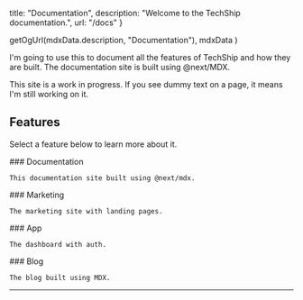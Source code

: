 
  title: "Documentation",
  description: "Welcome to the TechShip documentation.",
  url: "/docs"
}

  getOgUrl(mdxData.description, "Documentation"),
  mdxData
)

<Heading title={mdxData.title} description={mdxData.description} />

I'm going to use this to document all the features of TechShip and how they are built. The documentation site is built using @next/MDX.

<Callout>
  This site is a work in progress. If you see dummy text on a page, it means I'm
  still working on it.
</Callout>

## Features

Select a feature below to learn more about it.

<div className="grid sm:grid-cols-2 gap-4 pt-6">
  <Card href="/docs/documentation">
    ### Documentation

    This documentation site built using @next/mdx.
  </Card>

  <Card href="/docs/marketing" disabled>
    ### Marketing

    The marketing site with landing pages.
  </Card>

  <Card href="/docs/app" disabled>
    ### App

    The dashboard with auth.
  </Card>

  <Card href="/docs/blog" disabled>
    ### Blog

    The blog built using MDX.
  </Card>
</div>

<hr />

<Pager url={mdxData.url} />
